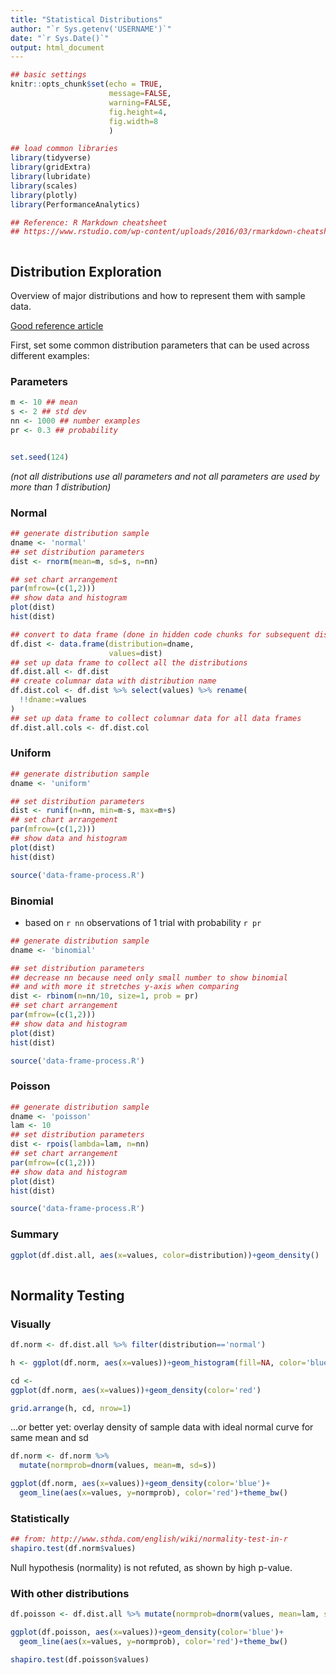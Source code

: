 ```yaml
---
title: "Statistical Distributions"
author: "`r Sys.getenv('USERNAME')`"
date: "`r Sys.Date()`"
output: html_document
---
```


```r
## basic settings
knitr::opts_chunk$set(echo = TRUE,
                      message=FALSE,
                      warning=FALSE,
                      fig.height=4,
                      fig.width=8
                      )

## load common libraries
library(tidyverse)
library(gridExtra)
library(lubridate)
library(scales)
library(plotly)
library(PerformanceAnalytics)

## Reference: R Markdown cheatsheet
## https://www.rstudio.com/wp-content/uploads/2016/03/rmarkdown-cheatsheet-2.0.pdf



```

## Distribution Exploration

Overview of major distributions and how to represent them with sample data.

[Good reference article](https://blog.cloudera.com/blog/2015/12/common-probability-distributions-the-data-scientists-crib-sheet/)

First, set some common distribution parameters that can be used across different examples:

### Parameters

```r
m <- 10 ## mean
s <- 2 ## std dev
nn <- 1000 ## number examples
pr <- 0.3 ## probability


set.seed(124)
```

*(not all distributions use all parameters and not all parameters are used by more than 1 distribution)*

### Normal 

```r
## generate distribution sample
dname <- 'normal'
## set distribution parameters
dist <- rnorm(mean=m, sd=s, n=nn)

## set chart arrangement
par(mfrow=(c(1,2)))
## show data and histogram
plot(dist)
hist(dist)

## convert to data frame (done in hidden code chunks for subsequent distribution data)
df.dist <- data.frame(distribution=dname,
                      values=dist)
## set up data frame to collect all the distributions
df.dist.all <- df.dist
## create columnar data with distribution name
df.dist.col <- df.dist %>% select(values) %>% rename(
  !!dname:=values
)
## set up data frame to collect columnar data for all data frames
df.dist.all.cols <- df.dist.col

```



### Uniform

```r
## generate distribution sample
dname <- 'uniform'

## set distribution parameters
dist <- runif(n=nn, min=m-s, max=m+s)
## set chart arrangement
par(mfrow=(c(1,2)))
## show data and histogram
plot(dist)
hist(dist)

```

```r
source('data-frame-process.R')
```

### Binomial

* based on `r nn` observations of 1 trial with probability `r pr`

```r
## generate distribution sample
dname <- 'binomial'

## set distribution parameters
## decrease nn because need only small number to show binomial
## and with more it stretches y-axis when comparing
dist <- rbinom(n=nn/10, size=1, prob = pr)
## set chart arrangement
par(mfrow=(c(1,2)))
## show data and histogram
plot(dist)
hist(dist)
```

```r
source('data-frame-process.R')
```

### Poisson

```r
## generate distribution sample
dname <- 'poisson'
lam <- 10
## set distribution parameters
dist <- rpois(lambda=lam, n=nn)
## set chart arrangement
par(mfrow=(c(1,2)))
## show data and histogram
plot(dist)
hist(dist)

```

```r
source('data-frame-process.R')
```

### Summary

```r

ggplot(df.dist.all, aes(x=values, color=distribution))+geom_density()
  
```

## Normality Testing

### Visually

```r

df.norm <- df.dist.all %>% filter(distribution=='normal') 

h <- ggplot(df.norm, aes(x=values))+geom_histogram(fill=NA, color='blue')

cd <- 
ggplot(df.norm, aes(x=values))+geom_density(color='red')

grid.arrange(h, cd, nrow=1)
```

...or better yet: overlay density of sample data with ideal normal curve for same mean and sd

```r
df.norm <- df.norm %>%
  mutate(normprob=dnorm(values, mean=m, sd=s))

ggplot(df.norm, aes(x=values))+geom_density(color='blue')+
  geom_line(aes(x=values, y=normprob), color='red')+theme_bw()
```


### Statistically

```r
## from: http://www.sthda.com/english/wiki/normality-test-in-r
shapiro.test(df.norm$values)
```

Null hypothesis (normality) is not refuted, as shown by high p-value.

### With other distributions

```r

df.poisson <- df.dist.all %>% mutate(normprob=dnorm(values, mean=lam, sd=s))

ggplot(df.poisson, aes(x=values))+geom_density(color='blue')+
  geom_line(aes(x=values, y=normprob), color='red')+theme_bw()

shapiro.test(df.poisson$values)

```



